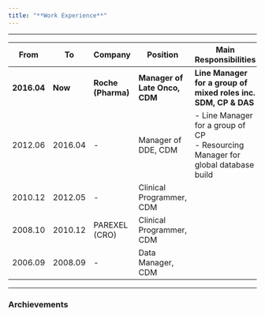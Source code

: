 ```yaml
---
title: "**Work Experience**"
---
```

___


From     | To       | Company         | Position                     | Main Responsibilities       
-------- | -------- | --------------- | ---------------------------- | ---------------------------------- |
<b>2016.04</b>  | <b>Now</b>      | <b>Roche (Pharma)</b>  | <b>Manager of Late Onco, CDM</b>    | <b>Line Manager for a group of mixed roles inc. SDM, CP & DAS</b> |
2012.06  | 2016.04  | -               | Manager of DDE, CDM          | - Line Manager for a group of CP </br> - Resourcing Manager for global database build  |
2010.12  | 2012.05  | -               | Clinical Programmer, CDM     |                                    |
2008.10  | 2010.12  | PAREXEL (CRO)   | Clinical Programmer, CDM     |                                    |
2006.09  | 2008.09  | -               | Data Manager, CDM            |                                    |

___

### Archievements